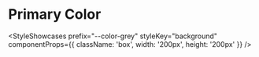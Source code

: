 
# Primary Color

<StyleShowcases
  prefix="--color-grey"
  styleKey="background"
  componentProps={{ className: 'box', width: '200px', height: '200px' }}
/>
